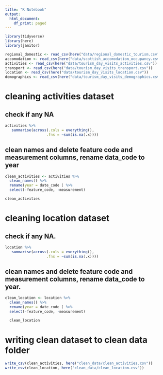 ```yaml
---
title: "R Notebook"
output:
  html_document:
    df_print: paged
---
```


 
```r
library(tidyverse)
library(here)
library(janitor)
```
 
 
 
```r
regional_domestic <- read_csv(here("data/regional_domestic_tourism.csv"))
accomodation <- read_csv(here("data/scottish_accomodation_occupancy.csv"))
activities <- read_csv(here("data/tourism_day_visits_activities.csv"))
transport <- read_csv(here("data/tourism_day_visits_transport.csv"))
location <- read_csv(here("data/tourism_day_visits_location.csv"))
demographics <- read_csv(here("data/tourism_day_visits_demographics.csv"))
```
 
# cleaning activities dataset
## check if any NA
```r
activities %>% 
   summarise(across(.cols = everything(),
                   .fns = ~sum(is.na(.x))))
```
 
## clean names and delete feature code and measurement columns, rename data_code to year 
```r
clean_activities <- activities %>% 
  clean_names() %>% 
  rename(year = date_code ) %>% 
  select(-feature_code, -measurement)

clean_activities
```
 
# cleaning location dataset
## check if any NA.
```r
location %>% 
   summarise(across(.cols = everything(),
                   .fns = ~sum(is.na(.x))))
```

## clean names and delete feature code and measurement columns, rename data_code to year.

```r
clean_location <- location %>% 
  clean_names() %>% 
  rename(year = date_code ) %>% 
  select(-feature_code, -measurement)

  clean_location  
```
 
 
# writing clean dataset to clean data folder 
```r
write_csv(clean_activities, here("clean_data/clean_activities.csv"))
write_csv(clean_location, here("clean_data/clean_location.csv"))
```

 
 